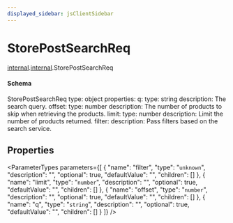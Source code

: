 ```yaml
---
displayed_sidebar: jsClientSidebar
---
```



# StorePostSearchReq

[internal](../../admin_discounts/modules/admin_discounts.internal.mdx).[internal](../modules/admin_discounts.internal.internal.mdx).StorePostSearchReq

#### Schema

StorePostSearchReq
type: object
properties:
 q:
   type: string
   description: The search query.
 offset:
   type: number
   description: The number of products to skip when retrieving the products.
 limit:
   type: number
   description: Limit the number of products returned.
 filter:
   description: Pass filters based on the search service.

## Properties

<ParameterTypes parameters={[
  {
    "name": "filter",
    "type": "`unknown`",
    "description": "",
    "optional": true,
    "defaultValue": "",
    "children": []
  },
  {
    "name": "limit",
    "type": "`number`",
    "description": "",
    "optional": true,
    "defaultValue": "",
    "children": []
  },
  {
    "name": "offset",
    "type": "`number`",
    "description": "",
    "optional": true,
    "defaultValue": "",
    "children": []
  },
  {
    "name": "q",
    "type": "`string`",
    "description": "",
    "optional": true,
    "defaultValue": "",
    "children": []
  }
]} />
